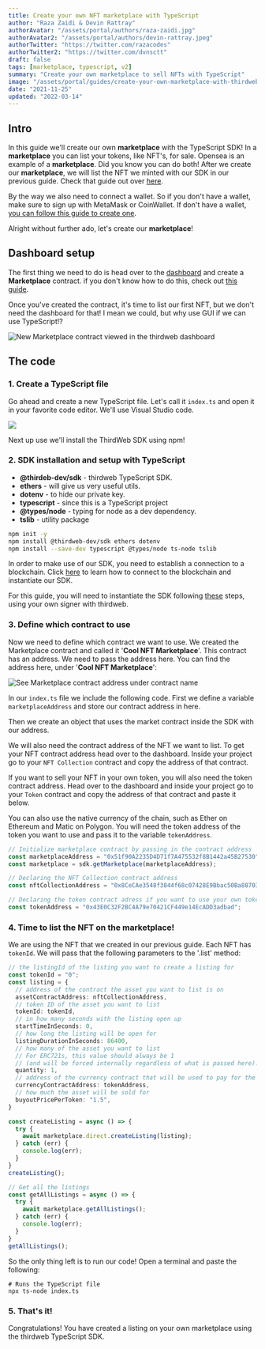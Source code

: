 ```yaml
---
title: Create your own NFT marketplace with TypeScript
author: "Raza Zaidi & Devin Rattray"
authorAvatar: "/assets/portal/authors/raza-zaidi.jpg"
authorAvatar2: "/assets/portal/authors/devin-rattray.jpeg"
authorTwitter: "https://twitter.com/razacodes"
authorTwitter2: "https://twitter.com/dvnsctt"
draft: false
tags: [marketplace, typescript, v2]
summary: "Create your own marketplace to sell NFTs with TypeScript"
image: "/assets/portal/guides/create-your-own-marketplace-with-thirdweb-typescript-sdk/thumbnail.png"
date: "2021-11-25"
updated: "2022-03-14"
---
```


## Intro

In this guide we'll create our own **marketplace** with the TypeScript SDK! In a **marketplace** you can list your tokens, like NFT's, for sale. Opensea is an example of a **marketplace**. Did you know you can do both! After we create our **marketplace**, we will list the NFT we minted with our SDK in our previous guide. Check that guide out over [here](/guides/mint-nft-collection-using-typescript-sdk).

By the way we also need to connect a wallet. So if you don't have a wallet, make sure to sign up with MetaMask or CoinWallet. If don't have a wallet, [you can follow this guide to create one](/guides/create-a-metamask-wallet).

Alright without further ado, let's create our **marketplace**!

## Dashboard setup

The first thing we need to do is head over to the [dashboard](https://thirdweb.com/dashboard) and create a **Marketplace** contract. if you don't know how to do this, check out [this guide](/learn/introduction).

Once you've created the contract, it's time to list our first NFT, but we don't need the dashboard for that! I mean we could, but why use GUI if we can use TypeScript!?

![New Marketplace contract viewed in the thirdweb dashboard](/assets/portal/guides/create-your-own-marketplace-with-thirdweb-typescript-sdk/marketplace-contract-dashboard-view.png)

## The code

### 1. Create a TypeScript file

Go ahead and create a new TypeScript file. Let's call it `index.ts` and open it in your favorite code editor. We'll use Visual Studio code.

![](/assets/portal/guides/create-your-own-marketplace-with-thirdweb-typescript-sdk/19-jsfile.png)

Next up use we'll install the ThirdWeb SDK using npm!

### 2. SDK installation and setup with TypeScript

- **@thirdeb-dev/sdk** - thirdweb TypeScript SDK.
- **ethers** - will give us very useful utils.
- **dotenv** - to hide our private key.
- **typescript** - since this is a TypeScript project
- **@types/node** - typing for node as a dev dependency.
- **tslib** - utility package

```bash
npm init -y
npm install @thirdweb-dev/sdk ethers dotenv
npm install --save-dev typescript @types/node ts-node tslib
```

In order to make use of our SDK, you need to establish a connection to a blockchain.
Click [here](/learn-thirdweb/connect-to-blockchain) to learn how to connect to the blockchain and instantiate our SDK.

For this guide, you will need to instantiate the SDK following [these](/learn-thirdweb/connect-to-blockchain#using-your-own-signer-with-thirdweb) steps, using your own signer with thirdweb.

### 3. Define which contract to use

Now we need to define which contract we want to use. We created the Marketplace contract and called it '**Cool NFT Marketplace**'. This contract has an address. We need to pass the address here. You can find the address here, under '**Cool NFT Marketplace**':

![See Marketplace contract address under contract name](/assets/portal/guides/create-your-own-marketplace-with-thirdweb-typescript-sdk/marketplace-contract-dashboard-view.png)

In our `index.ts` file we include the following code. First we define a variable `marketplaceAddress` and store our contract address in here.

Then we create an object that uses the market contract inside the SDK with our address.

We will also need the contract address of the NFT we want to list. To get your NFT contract address head over to the dashboard. Inside your project go to your `NFT Collection` contract and copy the address of that contract.

If you want to sell your NFT in your own token, you will also need the token contract address. Head over to the dashboard and inside your project go to your `Token` contract and copy the address of that contract and paste it below.

You can also use the native currency of the chain, such as Ether on Ethereum and Matic on Polygon.
You will need the token address of the token you want to use and pass it to the variable `tokenAddress`.

```tsx:index.ts
// Initialize marketplace contract by passing in the contract address
const marketplaceAddress = "0x51f90A2235D4D71f7A475532f8B1442a45B27530"
const marketplace = sdk.getMarketplace(marketplaceAddress);

// Declaring the NFT Collection contract address
const nftCollectionAddress = "0x8CeCAe3548f3844f68c07428E9Bbac50Ba887035"

// Declaring the token contract adress if you want to use your own tokens
const tokenAddress = "0x43E0C32F2BC4A79e70421CF449e14EcADD3adbad";
```

### 4. Time to list the NFT on the marketplace!

We are using the NFT that we created in our previous guide. Each NFT has `tokenId`. We will pass that the following parameters to the '.list' method:

```tsx:index.ts
// the listingId of the listing you want to create a listing for
const tokenId = "0";
const listing = {
  // address of the contract the asset you want to list is on
  assetContractAddress: nftCollectionAddress,
  // token ID of the asset you want to list
  tokenId: tokenId,
  // in how many seconds with the listing open up
  startTimeInSeconds: 0,
  // how long the listing will be open for
  listingDurationInSeconds: 86400,
  // how many of the asset you want to list
  // For ERC721s, this value should always be 1 
  // (and will be forced internally regardless of what is passed here).
  quantity: 1,
  // address of the currency contract that will be used to pay for the listing
  currencyContractAddress: tokenAddress,
  // how much the asset will be sold for
  buyoutPricePerToken: "1.5",
}

const createListing = async () => {
  try {
    await marketplace.direct.createListing(listing);
  } catch (err) {
    console.log(err);
  }
}
createListing();

// Get all the listings
const getAllListings = async () => {
  try {
    await marketplace.getAllListings();
  } catch (err) {
    console.log(err);
  }
}
getAllListings();

```

So the only thing left is to run our code! Open a terminal and paste the following:

```bash:virtual-env
# Runs the TypeScript file
npx ts-node index.ts
```

### 5. That's it!

Congratulations! You have created a listing on your own marketplace using the thirdweb TypeScript SDK.
